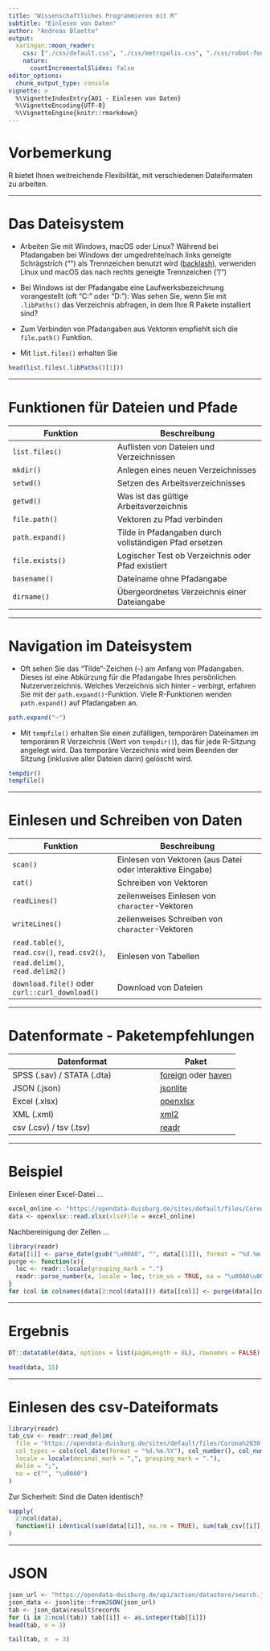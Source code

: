 ```yaml
---
title: "Wissenschaftliches Programmieren mit R"
subtitle: "Einlesen von Daten"
author: "Andreas Blaette"
output: 
  xaringan::moon_reader:
    css: ["./css/default.css", "./css/metropolis.css", "./css/robot-fonts.css", './css/polminify.css']
    nature:
      countIncrementalSlides: false
editor_options:
  chunk_output_type: console
vignette: >
  %\VignetteIndexEntry{A01 - Einlesen von Daten}
  %\VignetteEncoding{UTF-8}
  %\VignetteEngine{knitr::rmarkdown}  
---
```


# Vorbemerkung

R bietet Ihnen weitreichende Flexibilität, mit verschiedenen Dateiformaten zu arbeiten.

---

# Das Dateisystem

- Arbeiten Sie mit Windows, macOS oder Linux? Während bei Pfadangaben bei Windows der umgedrehte/nach links geneigte Schrägstrich ("\") als Trennzeichen benutzt wird ([backlash](https://de.wikipedia.org/wiki/Backslash)), verwenden Linux und macOS das nach rechts geneigte Trennzeichen ("/")

- Bei Windows ist der Pfadangabe eine Laufwerksbezeichnung vorangestellt (oft "C:" oder "D:"): Was sehen Sie, wenn Sie mit `.libPaths()` das Verzeichnis abfragen, in dem Ihre R Pakete installiert sind?

- Zum Verbinden von Pfadangaben aus Vektoren empfiehlt sich die `file.path()` Funktion.

- Mit `list.files()` erhalten Sie 

```r
head(list.files(.libPaths()[1]))
```

---

# Funktionen für Dateien und Pfade

| Funktion | Beschreibung |
|----------|--------------|
| `list.files()` | Auflisten von Dateien und Verzeichnissen |
| `mkdir()` | Anlegen eines neuen Verzeichnisses | 
| `setwd()` | Setzen des Arbeitsverzeichnisses | 
| `getwd()` | Was ist das gültige Arbeitsverzeichnis |
| `file.path()` | Vektoren zu Pfad verbinden |
| `path.expand()` | Tilde in Pfadangaben durch vollständigen Pfad ersetzen |
| `file.exists()` | Logischer Test ob Verzeichnis oder Pfad existiert |
| `basename()` | Dateiname ohne Pfadangabe |
| `dirname()` | Übergeordnetes Verzeichnis einer Dateiangabe |

---

# Navigation im Dateisystem

- Oft sehen Sie das "Tilde"-Zeichen (`~`) am Anfang von Pfadangaben. Dieses ist eine Abkürzung für die Pfadangabe Ihres persönlichen Nutzerverzeichnis. Welches Verzeichnis sich hinter `~` verbirgt, erfahren Sie mit der `path.expand()`-Funktion. Viele R-Funktionen wenden `path.expand()` auf Pfadangaben an.

```r
path.expand("~")
```

- Mit `tempfile()` erhalten Sie einen zufälligen, temporären Dateinamen im temporären R Verzeichnis (Wert von `tempdir()`), das für jede R-Sitzung angelegt wird. Das temporäre Verzeichnis wird beim Beenden der Sitzung (inklusive aller Dateien darin) gelöscht wird.

```r
tempdir()
tempfile()
```


---

# Einlesen und Schreiben von Daten

| Funktion | Beschreibung |
|----------|--------------|
| `scan()` | Einlesen von Vektoren (aus Datei oder interaktive Eingabe) |
| `cat()` | Schreiben von Vektoren |
| `readLines()` | zeilenweises Einlesen von `character`-Vektoren |
| `writeLines()` | zeilenweises Schreiben von `character`-Vektoren |
| `read.table()`, `read.csv()`, `read.csv2()`, `read.delim()`, `read.delim2()` | Einlesen von Tabellen |
| `download.file()` oder `curl::curl_download()` |  Download von Dateien | 

---

# Datenformate - Paketempfehlungen

| Datenformat | Paket |
|-------------|-------|
| SPSS (.sav) / STATA (.dta) | [foreign](https://CRAN.R-project.org/package=foreign) oder [haven](https://CRAN.R-project.org/package=haven) |
| JSON (.json) | [jsonlite](https://CRAN.R-project.org/package=jsonlite) |
| Excel (.xlsx) | [openxlsx](https://CRAN.R-project.org/package=openxlsx) | 
| XML (.xml) | [xml2](https://CRAN.R-project.org/package=xml2) |
| csv (.csv) / tsv (.tsv) | [readr](https://CRAN.R-project.org/package=readr) |

---

# Beispiel

Einlesen einer Excel-Datei ... 

```r
excel_online <- "https://opendata-duisburg.de/sites/default/files/Corona%2030.04.2021.xlsx"
data <- openxlsx::read.xlsx(xlsxFile = excel_online)
```

Nachbereinigung der Zellen ...

```r
library(readr)
data[[1]] <- parse_date(gsub("\u00A0", "", data[[1]]), format = "%d.%m.%Y", trim_ws = TRUE)
purge <- function(x){
  loc <- readr::locale(grouping_mark = ".")
  readr::parse_number(x, locale = loc, trim_ws = TRUE, na = "\u00A0\u00A0")
}
for (col in colnames(data[2:ncol(data)])) data[[col]] <- purge(data[[col]])
```

---

# Ergebnis

```r
DT::datatable(data, options = list(pageLength = 8L), rownames = FALSE)
```

```r
head(data, 15)
```

---

# Einlesen des csv-Dateiformats

```r
library(readr)
tab_csv <- readr::read_delim(
  file = "https://opendata-duisburg.de/sites/default/files/Corona%2030.04.2021.csv",
  col_types = cols(col_date(format = "%d.%m.%Y"), col_number(), col_number(), col_number(), col_number()),
  locale = locale(decimal_mark = ",", grouping_mark = "."),
  delim = ";",
  na = c("", "\u00A0")
)
```

Zur Sicherheit: Sind die Daten identisch?

```r
sapply(
  2:ncol(data),
  function(i) identical(sum(data[[i]], na.rm = TRUE), sum(tab_csv[[i]], na.rm = TRUE))
)
```


---

# JSON

```r
json_url <- "https://opendata-duisburg.de/api/action/datastore/search.json?resource_id=00766064-4cab-4f40-8f67-82ec6b14d6ca"
json_data <- jsonlite::fromJSON(json_url)
tab <- json_data$result$records
for (i in 2:ncol(tab)) tab[[i]] <- as.integer(tab[[i]])
head(tab, n = 3)
```

```r
tail(tab, n  = 3)
```
